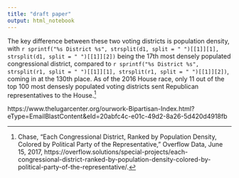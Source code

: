 ```yaml
---
title: "draft paper"
output: html_notebook
---
```


The key difference between these two voting districts is population density, with `r sprintf("%s District %s", strsplit(d1, split = " ")[[1]][1], strsplit(d1, split = " ")[[1]][2])` being the 17th most densely populated congressional district, compared to `r sprintf("%s District %s", strsplit(r1, split = " ")[[1]][1], strsplit(r1, split = " ")[[1]][2])`, coming in at the 130th place. As of the 2016 House race, only 11 out of the top 100 most densesly populated voting districts sent Republican representatives to the House.^[Chase, “Each Congressional District, Ranked by Population Density, Colored by Political Party of the Representative,” Overflow Data, June 15, 2017, https://overflow.solutions/special-projects/each-congressional-district-ranked-by-population-density-colored-by-political-party-of-the-representative/.]


https://www.thelugarcenter.org/ourwork-Bipartisan-Index.html?eType=EmailBlastContent&eId=20abfc4c-e01c-49d2-8a26-5d420d4918fb